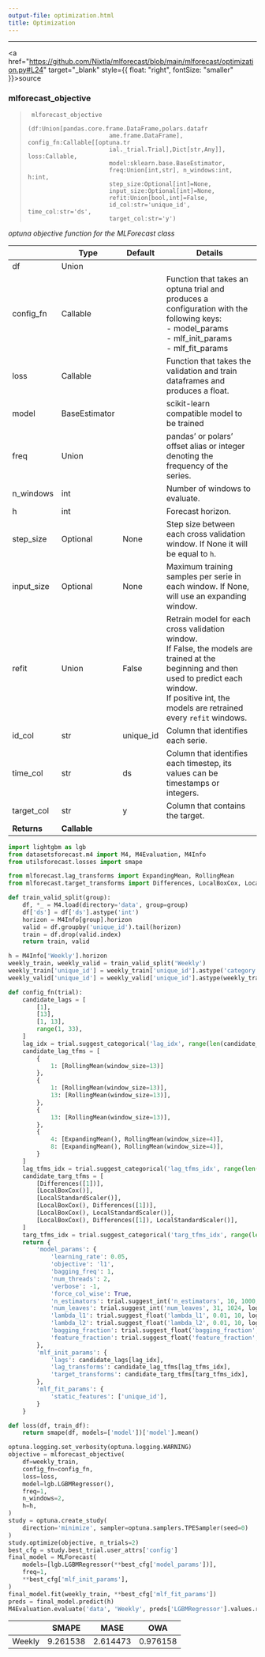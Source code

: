 ```yaml
---
output-file: optimization.html
title: Optimization
---
```



------------------------------------------------------------------------

<a
href="https://github.com/Nixtla/mlforecast/blob/main/mlforecast/optimization.py#L24"
target="_blank" style={{ float: "right", fontSize: "smaller" }}>source</a>

### mlforecast_objective

> ``` text
>  mlforecast_objective
>                        (df:Union[pandas.core.frame.DataFrame,polars.datafr
>                        ame.frame.DataFrame], config_fn:Callable[[optuna.tr
>                        ial._trial.Trial],Dict[str,Any]], loss:Callable,
>                        model:sklearn.base.BaseEstimator,
>                        freq:Union[int,str], n_windows:int, h:int,
>                        step_size:Optional[int]=None,
>                        input_size:Optional[int]=None,
>                        refit:Union[bool,int]=False,
>                        id_col:str='unique_id', time_col:str='ds',
>                        target_col:str='y')
> ```

*optuna objective function for the MLForecast class*

|  | **Type** | **Default** | **Details** |
|------|------------------|-------------------------|-------------------------|
| df | Union |  |  |
| config_fn | Callable |  | Function that takes an optuna trial and produces a configuration with the following keys:<br/>- model_params<br/>- mlf_init_params<br/>- mlf_fit_params |
| loss | Callable |  | Function that takes the validation and train dataframes and produces a float. |
| model | BaseEstimator |  | scikit-learn compatible model to be trained |
| freq | Union |  | pandas’ or polars’ offset alias or integer denoting the frequency of the series. |
| n_windows | int |  | Number of windows to evaluate. |
| h | int |  | Forecast horizon. |
| step_size | Optional | None | Step size between each cross validation window. If None it will be equal to `h`. |
| input_size | Optional | None | Maximum training samples per serie in each window. If None, will use an expanding window. |
| refit | Union | False | Retrain model for each cross validation window.<br/>If False, the models are trained at the beginning and then used to predict each window.<br/>If positive int, the models are retrained every `refit` windows. |
| id_col | str | unique_id | Column that identifies each serie. |
| time_col | str | ds | Column that identifies each timestep, its values can be timestamps or integers. |
| target_col | str | y | Column that contains the target. |
| **Returns** | **Callable** |  |  |

```python
import lightgbm as lgb
from datasetsforecast.m4 import M4, M4Evaluation, M4Info
from utilsforecast.losses import smape

from mlforecast.lag_transforms import ExpandingMean, RollingMean
from mlforecast.target_transforms import Differences, LocalBoxCox, LocalStandardScaler
```


```python
def train_valid_split(group):
    df, *_ = M4.load(directory='data', group=group)
    df['ds'] = df['ds'].astype('int')
    horizon = M4Info[group].horizon
    valid = df.groupby('unique_id').tail(horizon)
    train = df.drop(valid.index)
    return train, valid
```


```python
h = M4Info['Weekly'].horizon
weekly_train, weekly_valid = train_valid_split('Weekly')
weekly_train['unique_id'] = weekly_train['unique_id'].astype('category')
weekly_valid['unique_id'] = weekly_valid['unique_id'].astype(weekly_train['unique_id'].dtype)
```


```python
def config_fn(trial):
    candidate_lags = [
        [1],
        [13],
        [1, 13],
        range(1, 33),
    ]
    lag_idx = trial.suggest_categorical('lag_idx', range(len(candidate_lags)))
    candidate_lag_tfms = [
        {
            1: [RollingMean(window_size=13)]
        },
        {
            1: [RollingMean(window_size=13)],
            13: [RollingMean(window_size=13)],
        },
        {
            13: [RollingMean(window_size=13)],
        },
        {
            4: [ExpandingMean(), RollingMean(window_size=4)],
            8: [ExpandingMean(), RollingMean(window_size=4)],
        }
    ]
    lag_tfms_idx = trial.suggest_categorical('lag_tfms_idx', range(len(candidate_lag_tfms)))
    candidate_targ_tfms = [
        [Differences([1])],
        [LocalBoxCox()],
        [LocalStandardScaler()],        
        [LocalBoxCox(), Differences([1])],
        [LocalBoxCox(), LocalStandardScaler()],
        [LocalBoxCox(), Differences([1]), LocalStandardScaler()],
    ]
    targ_tfms_idx = trial.suggest_categorical('targ_tfms_idx', range(len(candidate_targ_tfms)))
    return {
        'model_params': {
            'learning_rate': 0.05,
            'objective': 'l1',
            'bagging_freq': 1,
            'num_threads': 2,
            'verbose': -1,
            'force_col_wise': True,
            'n_estimators': trial.suggest_int('n_estimators', 10, 1000, log=True),            
            'num_leaves': trial.suggest_int('num_leaves', 31, 1024, log=True),
            'lambda_l1': trial.suggest_float('lambda_l1', 0.01, 10, log=True),
            'lambda_l2': trial.suggest_float('lambda_l2', 0.01, 10, log=True),
            'bagging_fraction': trial.suggest_float('bagging_fraction', 0.75, 1.0),
            'feature_fraction': trial.suggest_float('feature_fraction', 0.75, 1.0),
        },
        'mlf_init_params': {
            'lags': candidate_lags[lag_idx],
            'lag_transforms': candidate_lag_tfms[lag_tfms_idx],
            'target_transforms': candidate_targ_tfms[targ_tfms_idx],
        },
        'mlf_fit_params': {
            'static_features': ['unique_id'],
        }
    }

def loss(df, train_df):
    return smape(df, models=['model'])['model'].mean()
```


```python
optuna.logging.set_verbosity(optuna.logging.WARNING)
objective = mlforecast_objective(
    df=weekly_train,
    config_fn=config_fn,
    loss=loss,    
    model=lgb.LGBMRegressor(),
    freq=1,
    n_windows=2,
    h=h,
)
study = optuna.create_study(
    direction='minimize', sampler=optuna.samplers.TPESampler(seed=0)
)
study.optimize(objective, n_trials=2)
best_cfg = study.best_trial.user_attrs['config']
final_model = MLForecast(
    models=[lgb.LGBMRegressor(**best_cfg['model_params'])],
    freq=1,
    **best_cfg['mlf_init_params'],
)
final_model.fit(weekly_train, **best_cfg['mlf_fit_params'])
preds = final_model.predict(h)
M4Evaluation.evaluate('data', 'Weekly', preds['LGBMRegressor'].values.reshape(-1, 13))
```

|        | SMAPE    | MASE     | OWA      |
|--------|----------|----------|----------|
| Weekly | 9.261538 | 2.614473 | 0.976158 |

